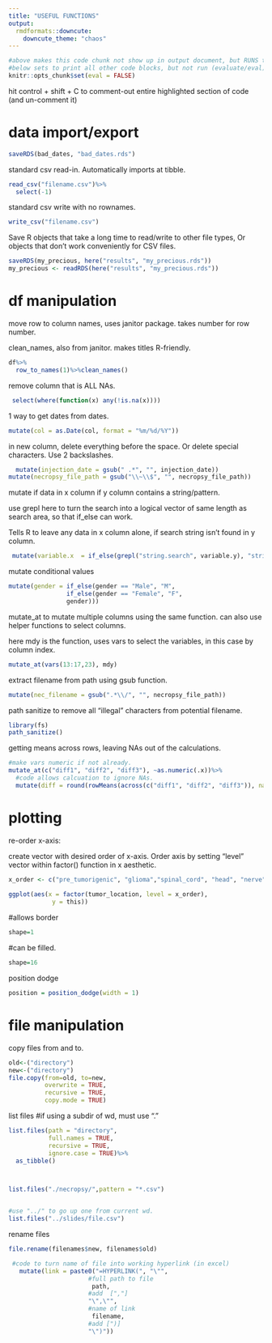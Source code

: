 ```yaml
---
title: "USEFUL FUNCTIONS"
output:
  rmdformats::downcute:
    downcute_theme: "chaos"
---
```


```r
#above makes this code chunk not show up in output document, but RUNS the code below. 
#below sets to print all other code blocks, but not run (evaluate/eval) any of them. 
knitr::opts_chunk$set(eval = FALSE)
```

hit control + shift + C to comment-out entire highlighted section of code (and un-comment it)

# data import/export
```r
saveRDS(bad_dates, "bad_dates.rds")  
```







standard csv read-in. Automatically imports at tibble.

```r
read_csv("filename.csv")%>%
  select(-1)
```

standard csv write with no rownames.

```r
write_csv("filename.csv")
```



Save R objects that take a long time to read/write to other file types,
Or objects that don't work conveniently for CSV files. 
```r
saveRDS(my_precious, here("results", "my_precious.rds"))
my_precious <- readRDS(here("results", "my_precious.rds"))
```


















# df manipulation

move row to column names, uses janitor package. takes number for row number.

clean_names, also from janitor. makes titles R-friendly.

```r
df%>%
  row_to_names(1)%>%clean_names()
```


remove column that is ALL NAs. 
```r
 select(where(function(x) any(!is.na(x))))
```





1 way to get dates from dates.

```r
mutate(col = as.Date(col, format = "%m/%d/%Y"))
```

in new column, delete everything before the space.
Or delete special characters. Use 2 backslashes. 

```r

  mutate(injection_date = gsub(" .*", "", injection_date))
mutate(necropsy_file_path = gsub("\\~\\$", "", necropsy_file_path))
```

mutate if data in x column if y column contains a string/pattern.

use grepl here to turn the search into a logical vector of same length as search area, so that if_else can work.

Tells R to leave any data in x column alone, if search string isn't found in y column.

```r
 mutate(variable.x  = if_else(grepl("string.search", variable.y), "string.result", variable.x))
```

mutate conditional values

```r
mutate(gender = if_else(gender == "Male", "M",
                if_else(gender == "Female", "F",
                gender)))
```

mutate_at to mutate multiple columns using the same function. can also use helper functions to select columns.

here mdy is the function, uses vars to select the variables, in this case by column index.

```r
mutate_at(vars(13:17,23), mdy)
```


extract filename from path using gsub function.

```r
mutate(nec_filename = gsub(".*\\/", "", necropsy_file_path))
```

path sanitize to remove all "illegal" characters from potential filename. 
```r
library(fs)
path_sanitize()
```





getting means across rows, leaving NAs out of the calculations. 
```r
#make vars numeric if not already.
mutate_at(c("diff1", "diff2", "diff3"), ~as.numeric(.x))%>%
  #code allows calcuation to ignore NAs. 
  mutate(diff = round(rowMeans(across(c("diff1", "diff2", "diff3")), na.rm=TRUE), 1))
```









# plotting

re-order x-axis:

create vector with desired order of x-axis. Order axis by setting "level" vector within factor() function in x aesthetic.

```r
x_order <- c("pre_tumorigenic", "glioma","spinal_cord", "head", "nerve")
             
ggplot(aes(x = factor(tumor_location, level = x_order), 
            y = this))
```

#allows border

```r
shape=1 
```

#can be filled.

```r
shape=16 
```

position dodge

```r
position = position_dodge(width = 1)
```

# file manipulation

copy files from and to.

```r
old<-("directory")
new<-("directory")
file.copy(from=old, to=new, 
          overwrite = TRUE, 
          recursive = TRUE, 
          copy.mode = TRUE)
```

list files
#if using a subdir of wd, must use "."

```r
list.files(path = "directory", 
           full.names = TRUE, 
           recursive = TRUE, 
           ignore.case = TRUE)%>%
  as_tibble()



list.files("./necropsy/",pattern = "*.csv") 


#use "../" to go up one from current wd. 
list.files("../slides/file.csv") 

```

rename files

```r
file.rename(filenames$new, filenames$old)
```


```r
 #code to turn name of file into working hyperlink (in excel)
   mutate(link = paste0("=HYPERLINK(", "\"", 
                      #full path to file
                       path,
                      #add  [","]
                      "\",\"", 
                      #name of link
                       filename,
                      #add [")]
                      "\")"))
```

